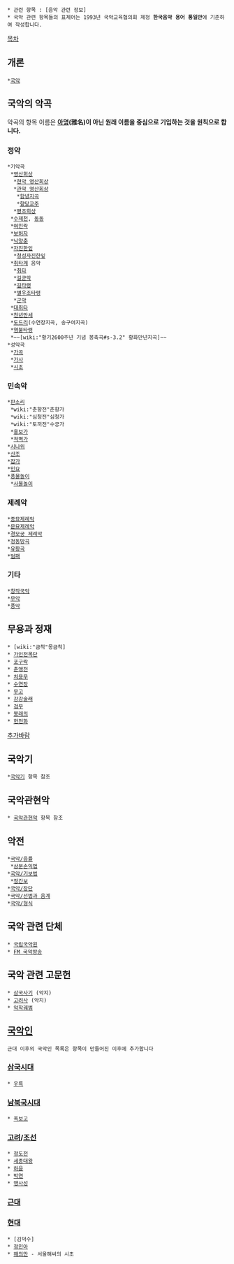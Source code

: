  * 관련 항목 : [음악 관련 정보]
 * 국악 관련 항목들의 표제어는 1993년 국악교육협의회 제정 '''한국음악 용어 통일안'''에 기준하여 작성합니다. 

[[목차]]
== 개론 ==
 *[[국악]]

== 국악의 악곡 == 
악곡의 항목 이름은 '''[[아명]](雅名)이 아닌 원래 이름을 중심으로 기입하는 것을 원칙으로 합니다.'''

=== 정악 ===
 *기악곡
  *[[영산회상]]
   *[[현악 영산회상]]
   *[[관악 영산회상]]
    *[[함녕지곡]]
    *[[향당교주]]
   *[[평조회상]]
  *[[수제천]], [[동동]]
  *[[여민락]]
  *[[보허자]]
  *[[낙양춘]]
  *[[자진한잎]]
   *[[청성자진한잎]]
  *[[취타]]계 음악
   *[[취타]]
   *[[길군악]]
   *[[길타령]]
   *[[별우조타령]]
   *[[군악]]
  *[[대취타]]
  *[[천년만세]]
  *[[도드리]](수연장지곡, 송구여지곡)
  *[[염불타령]]
  *~~[wiki:"황기2600주년 기념 봉축곡#s-3.2" 황화만년지곡]~~
 *성악곡
  *[[가곡]]
  *[[가사]]
  *[[시조]]

=== 민속악 ===
 *[[판소리]]
  *wiki:"춘향전"춘향가
  *wiki:"심청전"심청가
  *wiki:"토끼전"수궁가
  *[[흥보가]]
  *[[적벽가]]
 *[[시나위]]
 *[[산조]]
 *[[잡가]]
 *[[민요]]
 *[[풍물놀이]]
  *[[사물놀이]]

=== 제례악 ===
 *[[종묘제례악]]
 *[[문묘제례악]]
 *[[경모궁 제례악]]
 *[[정동방곡]]
 *[[유황곡]]
 *[[범패]]

=== 기타 ===
 *[[창작국악]]
 *[[무악]]
 *[[풍악]]

== 무용과 정재 ==
 * [wiki:"금척"몽금척]
 * [[가인전목단]]
 * [[포구락]]
 * [[춘앵전]]
 * [[처용무]]
 * [[수연장]]
 * [[무고]]
 * [[강강술래]]
 * [[검무]]
 * [[봉래의]]
 * [[헌천화]]
 
[[추가바람]]  

== 국악기 ==
 *[[국악기]] 항목 참조

== 국악관현악 ==
 * [[국악관현악]] 항목 참조

== 악전 ==
 *[[국악/음률]]
  *[[삼분손익법]]
 *[[국악/기보법]]
  *[[정간보]]
 *[[국악/장단]]
 *[[국악/선법과 음계]]
 *[[국악/형식]]

== 국악 관련 단체 ==
 * [[국립국악원]]
 * [[FM 국악방송]]

== 국악 관련 고문헌 ==
 * [[삼국사기]] (악지)
 * [[고려사]] (악지)
 * [[악학궤범]]

== [[국악인]] ==
 근대 이후의 국악인 목록은 항목이 만들어진 이후에 추가합니다

=== [[삼국시대]] ===
 * [[우륵]]

=== [[남북국시대]] ===
 * [[옥보고]]

=== [[고려]]/[[조선]] ===
 * [[정도전]]
 * [[세종대왕]]
 * [[하윤]]
 * [[박연]]
 * [[맹사성]]

=== [[근대]] ===

=== [[현대]] ===
 * [김덕수]
 * [[정민아]]
 * [[해의만]] - 서울해씨의 시초

